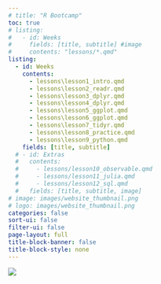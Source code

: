 ```yaml
---
# title: "R Bootcamp"
toc: true
# listing: 
#   - id: Weeks
#     fields: [title, subtitle] #image
#     contents: "lessons/*.qmd"
listing: 
  - id: Weeks
    contents: 
      - lessons\lesson1_intro.qmd
      - lessons\lesson2_readr.qmd
      - lessons\lesson3_dplyr.qmd
      - lessons\lesson4_dplyr.qmd
      - lessons\lesson5_ggplot.qmd
      - lessons\lesson6_ggplot.qmd
      - lessons\lesson7_tidyr.qmd
      - lessons\lesson8_practice.qmd
      - lessons\lesson9_python.qmd
    fields: [title, subtitle]
  # - id: Extras
  #   contents: 
  #     - lessons/lesson10_observable.qmd
  #     - lessons/lesson11_julia.qmd
  #     - lessons/lesson12_sql.qmd
  #   fields: [title, subtitle, image]
# image: images/website_thumbnail.png
# logo: images/website_thumbnail.png
categories: false
sort-ui: false
filter-ui: false
page-layout: full
title-block-banner: false
title-block-style: none
---
```


![](images/website_thumbnail.png){ style="display: block; margin: 0 auto" }

